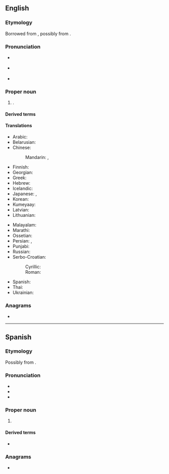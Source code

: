 ==English==

===Etymology===
Borrowed from {{bor|en|es|Tijuana}}, possibly from {{der|en|nai-kum|Tiwan|lit=by-the-sea}}.

===Pronunciation===
{{wikipedia}}
* {{a|UK}} {{IPA|en|/tɪˈ(h)wɑːnə/}}
* {{a|US}} {{IPA|en|/tiˈhwɑnə/}}
* {{rhymes|en|ɑːnə}}

===Proper noun===
{{en-proper noun}}

# {{place|en|city|s/Baja California|c/Mexico|by the American border with [[San Diego]]|a=The largest}}.
#: {{syn|en|[[TJ]] {{qualifier|abbreviation}}}}

====Derived terms====
{{der3
|en|Tijuana Bible
|Tijuanan
|San Diego-Tijuana
}}

====Translations====
{{trans-top|city in Baja California, Mexico}}
* Arabic: {{t|ar|تِيخْوَانَا|f}}
* Belarusian: {{t|be|Тыхуа́на|f}}
* Chinese:
*: Mandarin: {{t|cmn|蒂華納}}, {{t|cmn|蒂华纳|tr=Dìhuánà}}
* Finnish: {{t|fi|Tijuana}}
* Georgian: {{t|ka|ტიხუანა}}
* Greek: {{t|el|Τιχουάνα|f}}
* Hebrew: {{t|he|טִיחוּאָנָה|f|tr=Tihuána}}
* Icelandic: {{t|is|Tíjuana|f|alt=Tíjúana}}
* Japanese: {{t|ja|ティファナ|tr=Tifana}}, {{qualifier|less common}} {{t|ja|ティフアナ|tr=Tifuana}}
* Korean: {{t|ko|^티후아나}}
* Kumeyaay: {{t|nai-kum|tiwan}}
* Latvian: {{t|lv|Tihuana|f}}
* Lithuanian: {{t|lt|Tichuana|f}}
{{trans-mid}}
* Malayalam: {{t|ml|ടീഹ്വാന}}
* Marathi: {{t|mr|तिहुआना|f}}
* Ossetian: {{t|os|Тихуанӕ}}
* Persian: {{t|fa|تیخوانا|tr=Tixovânâ}}, {{t|fa|تیهوانا|tr=Tihovânâ}}
* Punjabi: {{t|pa|ਤੀਖ਼ਵਾਨਾ|f}}
* Russian: {{t|ru|Тихуа́на|f}}
* Serbo-Croatian:
*: Cyrillic: {{t|sh|Тихуана|f}}
*: Roman: {{t|sh|Tijuana|f}}
* Spanish: {{t+|es|Tijuana|f}}
* Thai: {{t|th|ตีฮัวนา|tr=dtii-huua-naa}}
* Ukrainian: {{t|uk|Тіхуа́на|f}}
{{trans-bottom}}

===Anagrams===
* {{anagrams|en|a=aaijntu|Juanita}}

----

==Spanish==
{{wikipedia|lang=es}}

===Etymology===
Possibly from {{der|es|nai-kum|Tiwan|lit=by-the-sea}}.

===Pronunciation===
* {{es-IPA}}
* {{rhymes|es|ana}}
* {{hyphenation|es|Ti|jua|na}}

===Proper noun===
{{es-proper noun|f}}

# {{place|es|city|s/Baja California|c/Mexico|t1=Tijuana}}

====Derived terms====
* {{l|es|tijuanense}}

===Anagrams===
* {{anagrams|es|Juanita}}